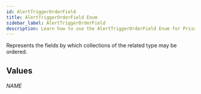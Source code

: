 ```yaml
---
id: AlertTriggerOrderField
title: AlertTriggerOrderField Enum
sidebar_label: AlertTriggerOrderField
description: Learn how to use the AlertTriggerOrderField Enum for Prismatic's API.
---
```


Represents the fields by which collections of the related type may be ordered.

## Values

###### NAME
